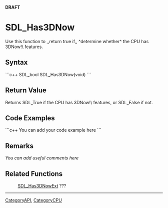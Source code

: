 <!-- pragma section-numbers off -->
<!-- pragma disable-camelcase -->
'''DRAFT'''

= SDL_Has3DNow =
Use this function to ,,return true if,, ^determine whether^ the CPU has 3DNow!\ features.


== Syntax ==
```c++
SDL_bool SDL_Has3DNow(void)
```

== Return Value ==
Returns SDL_True if the CPU has 3DNow!\ features, or SDL_False if not. 

== Code Examples ==
```c++
You can add your code example here
```

== Remarks ==
''You can add useful comments here''

== Related Functions ==
:[[SDL_Has3DNowExt]] ???

----
[[CategoryAPI]], [[CategoryCPU]]
